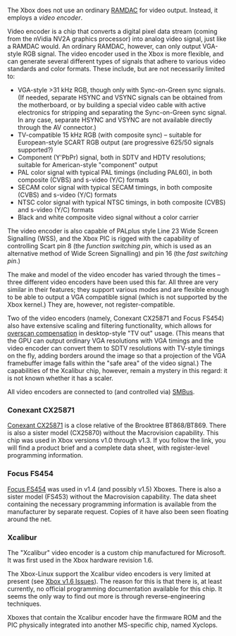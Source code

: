 The Xbox does not use an ordinary [https://web.archive.org/web/20100617022211/http://en.wikipedia.org/wiki/RAMDAC RAMDAC] for video output. Instead, it employs a <em>video encoder</em>.

Video encoder is a chip that converts a digital pixel data stream (coming from the nVidia NV2A graphics processor) into analog video signal, just like a RAMDAC would. An ordinary RAMDAC, however, can only output VGA-style RGB signal. The video encoder used in the Xbox is more flexible, and can generate several different types of signals that adhere to various video standards and color formats. These include, but are not necessarily limited to:


* VGA-style &gt;31 kHz RGB, though only with Sync-on-Green sync signals. (If needed, separate HSYNC and VSYNC signals can be obtained from the motherboard, or by building a special video cable with active electronics for stripping and separating the Sync-on-Green sync signal. In any case, separate HSYNC and VSYNC are not available directly through the AV connector.)
* TV-compatible 15 kHz RGB (with composite sync) &ndash; suitable for European-style SCART RGB output (are progressive 625/50 signals supported?)
* Component (Y'PbPr) signal, both in SDTV and HDTV resolutions; suitable for American-style "component" output
* PAL color signal with typical PAL timings (including PAL60), in both composite (CVBS) and s-video (Y/C) formats
* SECAM color signal with typical SECAM timings, in both composite (CVBS) and s-video (Y/C) formats
* NTSC color signal with typical NTSC timings, in both composite (CVBS) and s-video (Y/C) formats
* Black and white composite video signal without a color carrier

The video encoder is also capable of PALplus style Line 23 Wide Screen Signalling (WSS), and the Xbox PIC is rigged with the capability of controlling Scart pin 8 (the ''function switching pin'', which is used as an alternative method of Wide Screen Signalling) and pin 16 (the ''fast switching pin''.)

The make and model of the video encoder has varied through the times &ndash; three different video encoders have been used this far. All three are very similar in their features; they support various modes and are flexible enough to be able to output a VGA compatible signal (which is not supported by the Xbox kernel.) They are, however, not register-compatible.

Two of the video encoders (namely, Conexant CX25871 and Focus FS454) also have extensive scaling and filtering functionality, which allows for [https://web.archive.org/web/20100617022211/http://scanline.ca/overscan/ overscan compensation] in desktop-style "TV out" usage. (This means that the GPU can output ordinary VGA resolutions with VGA timings and the video encoder can convert them to SDTV resolutions with TV-style timings on the fly, adding borders around the image so that a projection of the VGA framebuffer image falls within the "safe area" of the video signal.) The capabilities of the Xcalibur chip, however, remain a mystery in this regard: it is not known whether it has a scaler.

All video encoders are connected to (and controlled via) [[SMBus]].


=== Conexant CX25871 ===

[https://web.archive.org/web/20100617022211/http://www.conexant.com:9000/cgi-bin/query?mss=srchprod&amp;pg=q&amp;i=IDXPRODSRCH&amp;q=cx25870 Conexant CX25871] is a close relative of the Brooktree BT868/BT869. There is also a sister model (CX25870) without the Macrovision capability. This chip was used in Xbox versions v1.0 through v1.3. If you follow the link, you will find a product brief and a complete data sheet, with register-level programming information.


=== Focus FS454 ===

[https://web.archive.org/web/20100617022211/http://www.focusinfo.com/solutions/catalog.asp?id=30 Focus FS454] was used in v1.4 (and possibly v1.5) Xboxes. There is also a sister model (FS453) without the Macrovision capability. The data sheet containing the necessary programming information is available from the manufacturer by separate request. Copies of it have also been seen floating around the net.


=== Xcalibur ===

The "Xcalibur" video encoder is a custom chip manufactured for Microsoft. It was first used in the Xbox hardware revision 1.6.

The Xbox-Linux support the Xcalibur video encoders is very limited at present (see <a href="/web/20100617022211/http://www.xbox-linux.org/wiki/Xbox_v1.6_Issues" title="Xbox v1.6 Issues">Xbox v1.6 Issues</a>). The reason for this is that there is, at least currently, no official programming documentation available for this chip. It seems the only way to find out more is through reverse-engineering techniques.

Xboxes that contain the Xcalibur encoder have the firmware ROM and the PIC physically integrated into another MS-specific chip, named Xyclops.